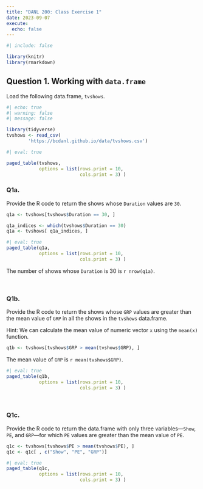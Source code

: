 ```yaml
---
title: "DANL 200: Class Exercise 1"
date: 2023-09-07
execute: 
  echo: false
---
```

```r
#| include: false

library(knitr)
library(rmarkdown)
```

## Question 1. Working with `data.frame`

Load the following data.frame, `tvshows`.
```r
#| echo: true
#| warning: false
#| message: false

library(tidyverse)
tvshows <- read_csv(
		'https://bcdanl.github.io/data/tvshows.csv')
```


```r
#| eval: true

paged_table(tvshows, 
            options = list(rows.print = 10,
                           cols.print = 3) )
```

### Q1a. 
Provide the R code to return the shows whose `Duration` values are `30`.

```r
q1a <- tvshows[tvshows$Duration == 30, ]
```

```r
q1a_indices <- which(tvshows$Duration == 30)
q1a <- tvshows[ q1a_indices, ]
```

```r
#| eval: true
paged_table(q1a, 
            options = list(rows.print = 10,
                           cols.print = 3) )
```

The number of shows whose `Duration` is 30 is `r nrow(q1a)`.

<br>

### Q1b.
Provide the R code to return the shows whose `GRP` values are greater than the mean value of `GRP` in all the shows in the `tvshows` data.frame.


Hint: We can calculate the mean value of numeric vector `x` using the `mean(x)` function.
```r
q1b <- tvshows[tvshows$GRP > mean(tvshows$GRP), ]
```

The mean value of `GRP` is `r mean(tvshows$GRP)`.

```r
#| eval: true
paged_table(q1b, 
            options = list(rows.print = 10,
                           cols.print = 3) )
```


<br>

### Q1c.
Provide the R code to return the data.frame with only three variables---`Show`, `PE`, and `GRP`---for which `PE` values are greater than the mean value of `PE`.

```r
q1c <- tvshows[tvshows$PE > mean(tvshows$PE), ]
q1c <- q1c[ , c("Show", "PE", "GRP")]
```

```r
#| eval: true
paged_table(q1c, 
            options = list(rows.print = 10,
                           cols.print = 3) )
```

